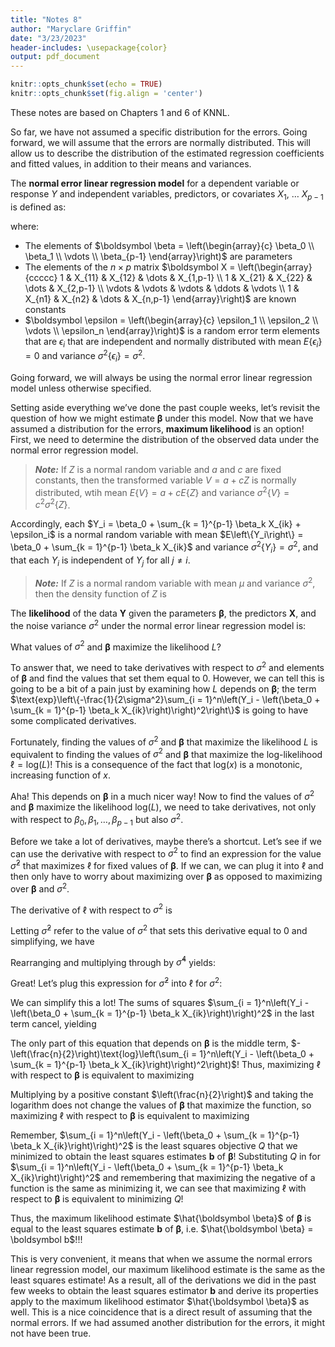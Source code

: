 ```yaml
---
title: "Notes 8"
author: "Maryclare Griffin"
date: "3/23/2023"
header-includes: \usepackage{color}
output: pdf_document
---
```


```r
knitr::opts_chunk$set(echo = TRUE)
knitr::opts_chunk$set(fig.align = 'center')
```

These notes are based on Chapters 1 and 6 of KNNL.

So far, we have not assumed a specific distribution for the errors. Going forward, we will assume that the errors are normally distributed. This will allow us to describe the distribution of the estimated regression coefficients and fitted values, in addition to their means and variances.

The **normal error linear regression model** for a dependent variable or response $Y$ and independent variables, predictors, or covariates $X_1$, $\dots$ $X_{p-1}$ is defined as:

\begin{align*}
\boldsymbol Y= \boldsymbol X \boldsymbol \beta + \boldsymbol \epsilon
\end{align*}
where:

* The elements of $\boldsymbol \beta = \left(\begin{array}{c} \beta_0 \\ \beta_1 \\ \vdots \\ \beta_{p-1} \end{array}\right)$ are parameters
* The elements of the $n\times p$ matrix $\boldsymbol X = \left(\begin{array}{ccccc} 1 & X_{11} & X_{12} & \dots & X_{1,p-1} \\ 1 & X_{21} & X_{22} & \dots & X_{2,p-1} \\ \vdots & \vdots & \vdots & \ddots & \vdots \\ 1 & X_{n1} & X_{n2} & \dots & X_{n,p-1} \end{array}\right)$ are known constants
* $\boldsymbol \epsilon = \left(\begin{array}{c} \epsilon_1 \\ \epsilon_2 \\ \vdots \\ \epsilon_n \end{array}\right)$ is a random error term elements that are $\epsilon_i$ that are independent and normally distributed with mean $E\left\{\epsilon_i\right\} = 0$  and variance $\sigma^2\left\{\epsilon_i\right\} = \sigma^2$. 

Going forward, we will always be using the normal error linear regression model unless otherwise specified. 

Setting aside everything we've done the past couple weeks, let's revisit the question of how we might estimate $\boldsymbol \beta$ under this model. Now that we have assumed a distribution for the errors, **maximum likelihood** is an option! First, we need to determine the distribution of the observed data under the normal error regression model.

> \color{blue}**_Note:_** If $Z$ is a normal random variable and $a$ and $c$ are fixed constants, then the transformed variable $V = a + cZ$ is normally distributed, wtih mean $E\left\{V\right\} = a + c E\left\{Z\right\}$ and variance $\sigma^2\left\{V\right\} = c^2 \sigma^2\left\{Z\right\}$.

Accordingly, each $Y_i = \beta_0 + \sum_{k = 1}^{p-1} \beta_k X_{ik} + \epsilon_i$ is a normal random variable with mean $E\left\{Y_i\right\} = \beta_0 + \sum_{k = 1}^{p-1} \beta_k X_{ik}$ and variance $\sigma^2\left\{Y_i\right\} = \sigma^2$, and that each $Y_i$ is independent of $Y_j$ for all $j \neq i$.

> \color{blue}**_Note:_** If $Z$ is a normal random variable with mean $\mu$ and variance $\sigma^2$, then the density function of $Z$ is 
\begin{align*}
f\left(Z\right) = \frac{1}{\sqrt{2\pi\sigma^2}}\text{exp}\left\{-\frac{1}{2\sigma^2}\left(Z - \mu\right)^2\right\}.
\end{align*}

The **likelihood** of the data $\boldsymbol Y$ given the parameters $\boldsymbol \beta$, the predictors $\boldsymbol X$, and the noise variance $\sigma^2$ under the normal error linear regression model is:
\begin{align*}
L = \prod_{i = 1}^n f\left(Y_i\right) &= \prod_{i = 1}^n \frac{1}{\sqrt{2\pi\sigma^2}}\text{exp}\left\{-\frac{1}{2\sigma^2}\left(Y_i - \left(\beta_0 + \sum_{k = 1}^{p-1} \beta_k X_{ik}\right)\right)^2\right\} \\
&= \left(\frac{1}{\sqrt{2\pi\sigma^2}}\right)^n \prod_{i = 1}^n \text{exp}\left\{-\frac{1}{2\sigma^2}\left(Y_i - \left(\beta_0 + \sum_{k = 1}^{p-1} \beta_k X_{ik}\right)\right)^2\right\} \\
&= \left(\frac{1}{\sqrt{2\pi\sigma^2}}\right)^n  \text{exp}\left\{-\frac{1}{2\sigma^2}\sum_{i = 1}^n\left(Y_i - \left(\beta_0 + \sum_{k = 1}^{p-1} \beta_k X_{ik}\right)\right)^2\right\}. 
\end{align*}

What values of $\sigma^2$ and $\boldsymbol \beta$ maximize the likelihood $L$? 

To answer that, we need to take derivatives with respect to $\sigma^2$ and elements of $\boldsymbol \beta$ and find the values that set them equal to $0$. However, we can tell this is going to be a bit of a pain just by examining how $L$ depends on $\boldsymbol \beta$; the term $\text{exp}\left\{-\frac{1}{2\sigma^2}\sum_{i = 1}^n\left(Y_i - \left(\beta_0 + \sum_{k = 1}^{p-1} \beta_k X_{ik}\right)\right)^2\right\}$ is going to have some complicated derivatives.

Fortunately, finding the values of $\sigma^2$ and $\boldsymbol \beta$ that maximize the likelihood $L$ is equivalent to finding the values of $\sigma^2$ and $\boldsymbol \beta$ that maximize the log-likelihood $\ell = \text{log}\left(L\right)$! This is a consequence of the fact that $\text{log}\left(x\right)$ is a monotonic, increasing function of $x$.

\begin{align*}
\ell &= \text{log}\left(\left(\frac{1}{\sqrt{2\pi\sigma^2}}\right)^n  \text{exp}\left\{-\frac{1}{2\sigma^2}\sum_{i = 1}^n\left(Y_i - \left(\beta_0 + \sum_{k = 1}^{p-1} \beta_k X_{ik}\right)\right)^2\right\}\right) \\
&= n\text{log}\left(\frac{1}{\sqrt{2\pi\sigma^2}}\right) -\frac{1}{2\sigma^2}\sum_{i = 1}^n\left(Y_i - \left(\beta_0 + \sum_{k = 1}^{p-1} \beta_k X_{ik}\right)\right)^2 \\
&= -n\text{log}\left(\sqrt{2\pi}\right) - \left(\frac{n}{2}\right)\text{log}\left(\sigma^2\right) -\frac{1}{2\sigma^2}\sum_{i = 1}^n\left(Y_i - \left(\beta_0 + \sum_{k = 1}^{p-1} \beta_k X_{ik}\right)\right)^2
\end{align*}

Aha! This depends on $\boldsymbol \beta$ in a much nicer way! Now to find the values of $\sigma^2$ and $\boldsymbol \beta$ maximize the likelihood $\text{log}\left(L\right)$, we need to take derivatives, not only with respect to $\beta_0, \beta_1, \dots, \beta_{p-1}$ but also $\sigma^2$. 

Before we take a lot of derivatives, maybe there's a shortcut. Let's see if we can use the derivative with respect to $\sigma^2$ to find an expression for the value $\hat{\sigma}^2$ that maximizes $\ell$ for fixed values of $\boldsymbol \beta$. If we can, we can plug it into $\ell$ and then only have to worry about maximizing over $\boldsymbol \beta$ as opposed to maximizing over $\boldsymbol \beta$ and $\sigma^2$.

The derivative of $\ell$ with respect to $\sigma^2$ is
\begin{align*}
- \left(\frac{n}{2}\right)\left(\frac{1}{\sigma^2}\right) -\left(-\frac{1}{\sigma^4} \right)\frac{1}{2}\sum_{i = 1}^n\left(Y_i - \left(\beta_0 + \sum_{k = 1}^{p-1} \beta_k X_{ik}\right)\right)^2.
\end{align*}

Letting $\hat{\sigma}^2$ refer to the value of $\sigma^2$ that sets this derivative equal to $0$ and simplifying, we have
\begin{align*}
- n\left(\frac{1}{\hat{\sigma}^2}\right) +  \left(\frac{1}{\hat{\sigma}^4} \right)\sum_{i = 1}^n\left(Y_i - \left(\beta_0 + \sum_{k = 1}^{p-1} \beta_k X_{ik}\right)\right)^2 = 0.
\end{align*}

Rearranging and multiplying through by $\hat{\sigma}^4$ yields:
\begin{align*}
n\hat{\sigma}^2 =  \sum_{i = 1}^n\left(Y_i - \left(\beta_0 + \sum_{k = 1}^{p-1} \beta_k X_{ik}\right)\right)^2 \implies \hat{\sigma}^2 = \frac{1}{n}\sum_{i = 1}^n\left(Y_i - \left(\beta_0 + \sum_{k = 1}^{p-1} \beta_k X_{ik}\right)\right)^2.
\end{align*}

Great! Let's plug this expression for $\hat{\sigma}^2$ into $\ell$ for $\sigma^2$: 

\begin{align*}
\ell =& -n\text{log}\left(\sqrt{2\pi}\right) - \left(\frac{n}{2}\right)\text{log}\left(\frac{1}{n}\sum_{i = 1}^n\left(Y_i - \left(\beta_0 + \sum_{k = 1}^{p-1} \beta_k X_{ik}\right)\right)^2\right) -\\
&\frac{1}{2\left(\frac{1}{n}\sum_{i = 1}^n\left(Y_i - \left(\beta_0 + \sum_{k = 1}^{p-1} \beta_k X_{ik}\right)\right)^2\right)}\sum_{i = 1}^n\left(Y_i - \left(\beta_0 + \sum_{k = 1}^{p-1} \beta_k X_{ik}\right)\right)^2.
\end{align*}

We can simplify this a lot! The sums of squares $\sum_{i = 1}^n\left(Y_i - \left(\beta_0 + \sum_{k = 1}^{p-1} \beta_k X_{ik}\right)\right)^2$ in the last term cancel, yielding
\begin{align*}
\ell =& -n\text{log}\left(\sqrt{2\pi}\right) - \left(\frac{n}{2}\right)\text{log}\left(\sum_{i = 1}^n\left(Y_i - \left(\beta_0 + \sum_{k = 1}^{p-1} \beta_k X_{ik}\right)\right)^2\right) - \left(\frac{n}{2}\right) \text{log}\left(n\right)-\frac{n}{2}.
\end{align*}

The only part of this equation that depends on $\boldsymbol \beta$ is the middle term, $-\left(\frac{n}{2}\right)\text{log}\left(\sum_{i = 1}^n\left(Y_i - \left(\beta_0 + \sum_{k = 1}^{p-1} \beta_k X_{ik}\right)\right)^2\right)$! Thus, maximizing $\ell$ with respect to $\boldsymbol \beta$ is equivalent to maximizing
\begin{align*}
- \left(\frac{n}{2}\right)\text{log}\left(\sum_{i = 1}^n\left(Y_i - \left(\beta_0 + \sum_{k = 1}^{p-1} \beta_k X_{ik}\right)\right)^2\right).
\end{align*}

Multiplying by a positive constant $\left(\frac{n}{2}\right)$ and taking the logarithm does not change the values of $\boldsymbol \beta$ that maximize the function, so maximizing $\ell$ with respect to $\boldsymbol \beta$ is equivalent to maximizing
\begin{align*}
- \sum_{i = 1}^n\left(Y_i - \left(\beta_0 + \sum_{k = 1}^{p-1} \beta_k X_{ik}\right)\right)^2.
\end{align*}

Remember, $\sum_{i = 1}^n\left(Y_i - \left(\beta_0 + \sum_{k = 1}^{p-1} \beta_k X_{ik}\right)\right)^2$ is the least squares objective $Q$ that we minimized to obtain the least squares estimates $\boldsymbol b$ of $\boldsymbol \beta$! Substituting $Q$ in for $\sum_{i = 1}^n\left(Y_i - \left(\beta_0 + \sum_{k = 1}^{p-1} \beta_k X_{ik}\right)\right)^2$ and remembering that maximizing the negative of a function is the same as minimizing it, we can see that 
maximizing $\ell$ with respect to $\boldsymbol \beta$ is equivalent to minimizing $Q$! 

Thus, the maximum likelihood estimate $\hat{\boldsymbol \beta}$ of $\boldsymbol \beta$ is equal to the least squares estimate $\boldsymbol b$ of $\boldsymbol \beta$, i.e. $\hat{\boldsymbol \beta} = \boldsymbol b$!!!

This is very convenient, it means that when we assume the normal errors linear regression model, our maximum likelihood estimate is the same as the least squares estimate! As a result, all of the derivations we did in the past few weeks to obtain the least squares estimator $\boldsymbol b$ and derive its properties apply to the maximum likelihood estimator $\hat{\boldsymbol \beta}$ as well. This is a nice coincidence that is a direct result of assuming that the normal errors. If we had assumed another distribution for the errors, it might not have been true.

